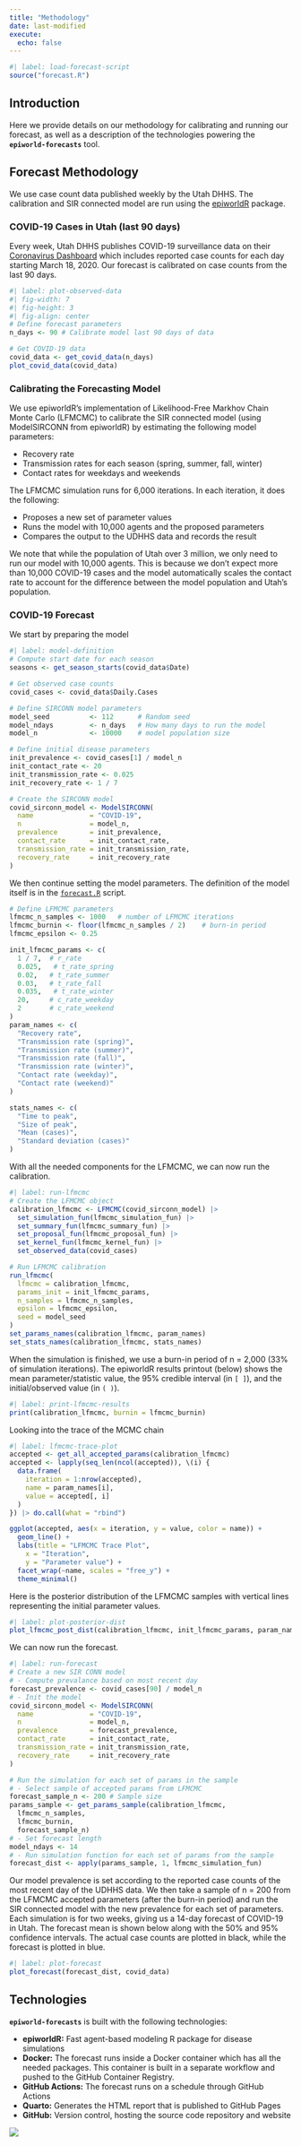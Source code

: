```yaml
---
title: "Methodology"
date: last-modified
execute:
  echo: false
---
```


```r
#| label: load-forecast-script
source("forecast.R")
```

## Introduction

Here we provide details on our methodology for calibrating and running our forecast, as well as a description of the technologies powering the **`epiworld-forecasts`** tool.

## Forecast Methodology

We use case count data published weekly by the Utah DHHS.
The calibration and SIR connected model are run using the [epiworldR](https://github.com/UofUEpiBio/epiworldR) package.

### COVID-19 Cases in Utah (last 90 days)
Every week, Utah DHHS publishes COVID-19 surveillance data on their [Coronavirus Dashboard](https://coronavirus.utah.gov/case-counts/) which includes reported case counts for each day starting March 18, 2020.
Our forecast is calibrated on case counts from the last 90 days.

```r
#| label: plot-observed-data
#| fig-width: 7
#| fig-height: 3
#| fig-align: center
# Define forecast parameters
n_days <- 90 # Calibrate model last 90 days of data

# Get COVID-19 data
covid_data <- get_covid_data(n_days)
plot_covid_data(covid_data)
```

### Calibrating the Forecasting Model

We use epiworldR's implementation of Likelihood-Free Markhov Chain Monte Carlo (LFMCMC) to calibrate the SIR connected model (using ModelSIRCONN from epiworldR) by estimating the following model parameters:

* Recovery rate
* Transmission rates for each season (spring, summer, fall, winter)
* Contact rates for weekdays and weekends

The LFMCMC simulation runs for 6,000 iterations.
In each iteration, it does the following:

* Proposes a new set of parameter values
* Runs the model with 10,000 agents and the proposed parameters
* Compares the output to the UDHHS data and records the result

We note that while the population of Utah over 3 million, we only need to run our model with 10,000 agents.
This is because we don't expect more than 10,000 COVID-19 cases and the model automatically scales the contact rate to account for the difference between the model population and Utah's population.


### COVID-19 Forecast

We start by preparing the model

```r
#| label: model-definition
# Compute start date for each season
seasons <- get_season_starts(covid_data$Date)

# Get observed case counts
covid_cases <- covid_data$Daily.Cases

# Define SIRCONN model parameters
model_seed          <- 112      # Random seed
model_ndays         <- n_days   # How many days to run the model
model_n             <- 10000    # model population size

# Define initial disease parameters
init_prevalence <- covid_cases[1] / model_n
init_contact_rate <- 20
init_transmission_rate <- 0.025
init_recovery_rate <- 1 / 7

# Create the SIRCONN model
covid_sirconn_model <- ModelSIRCONN(
  name              = "COVID-19",
  n                 = model_n,
  prevalence        = init_prevalence,
  contact_rate      = init_contact_rate,
  transmission_rate = init_transmission_rate,
  recovery_rate     = init_recovery_rate
)
```

We then continue setting the model parameters. The definition of the model itself is in the [`forecast.R`](./forecast.R) script.


```r
# Define LFMCMC parameters
lfmcmc_n_samples <- 1000   # number of LFMCMC iterations
lfmcmc_burnin <- floor(lfmcmc_n_samples / 2)    # burn-in period
lfmcmc_epsilon <- 0.25

init_lfmcmc_params <- c(
  1 / 7,  # r_rate
  0.025,   # t_rate_spring
  0.02,   # t_rate_summer
  0.03,   # t_rate_fall
  0.035,   # t_rate_winter
  20,     # c_rate_weekday
  2       # c_rate_weekend
)
param_names <- c(
  "Recovery rate",
  "Transmission rate (spring)",
  "Transmission rate (summer)",
  "Transmission rate (fall)",
  "Transmission rate (winter)",
  "Contact rate (weekday)",
  "Contact rate (weekend)"
)

stats_names <- c(
  "Time to peak",
  "Size of peak",
  "Mean (cases)",
  "Standard deviation (cases)"
)
```

With all the needed components for the LFMCMC, we can now run the calibration.

```r
#| label: run-lfmcmc
# Create the LFMCMC object
calibration_lfmcmc <- LFMCMC(covid_sirconn_model) |>
  set_simulation_fun(lfmcmc_simulation_fun) |>
  set_summary_fun(lfmcmc_summary_fun) |>
  set_proposal_fun(lfmcmc_proposal_fun) |>
  set_kernel_fun(lfmcmc_kernel_fun) |>
  set_observed_data(covid_cases)

# Run LFMCMC calibration
run_lfmcmc(
  lfmcmc = calibration_lfmcmc,
  params_init = init_lfmcmc_params,
  n_samples = lfmcmc_n_samples,
  epsilon = lfmcmc_epsilon,
  seed = model_seed
)
set_params_names(calibration_lfmcmc, param_names)
set_stats_names(calibration_lfmcmc, stats_names)
```

When the simulation is finished, we use a burn-in period of n = 2,000 (33% of simulation iterations). The epiworldR results printout (below) shows the mean parameter/statistic value, the 95% credible interval (in `[ ]`), and the initial/observed value (in `( )`).

```r
#| label: print-lfmcmc-results
print(calibration_lfmcmc, burnin = lfmcmc_burnin)
```

Looking into the trace of the MCMC chain

```r
#| label: lfmcmc-trace-plot
accepted <- get_all_accepted_params(calibration_lfmcmc)
accepted <- lapply(seq_len(ncol(accepted)), \(i) {
  data.frame(
    iteration = 1:nrow(accepted),
    name = param_names[i],
    value = accepted[, i]
  )
}) |> do.call(what = "rbind")

ggplot(accepted, aes(x = iteration, y = value, color = name)) +
  geom_line() +
  labs(title = "LFMCMC Trace Plot",
    x = "Iteration",
    y = "Parameter value") +
  facet_wrap(~name, scales = "free_y") +
  theme_minimal()
```

Here is the posterior distribution of the LFMCMC samples with vertical lines representing the initial parameter values.

```r
#| label: plot-posterior-dist
plot_lfmcmc_post_dist(calibration_lfmcmc, init_lfmcmc_params, param_names, seasons)
```

We can now run the forecast.

```r
#| label: run-forecast
# Create a new SIR CONN model
# - Compute prevalance based on most recent day
forecast_prevalence <- covid_cases[90] / model_n
# - Init the model
covid_sirconn_model <- ModelSIRCONN(
  name              = "COVID-19",
  n                 = model_n,
  prevalence        = forecast_prevalence,
  contact_rate      = init_contact_rate,
  transmission_rate = init_transmission_rate,
  recovery_rate     = init_recovery_rate
)

# Run the simulation for each set of params in the sample
# - Select sample of accepted params from LFMCMC
forecast_sample_n <- 200 # Sample size
params_sample <- get_params_sample(calibration_lfmcmc,
  lfmcmc_n_samples,
  lfmcmc_burnin,
  forecast_sample_n)
# - Set forecast length
model_ndays <- 14
# - Run simulation function for each set of params from the sample
forecast_dist <- apply(params_sample, 1, lfmcmc_simulation_fun)
```

Our model prevalence is set according to the reported case counts of the most recent day of the UDHHS data.
We then take a sample of n = 200 from the LFMCMC accepted parameters (after the burn-in period) and run the SIR connected model with the new prevalence for each set of parameters.
Each simulation is for two weeks, giving us a 14-day forecast of COVID-19 in Utah.
The forecast mean is shown below along with the 50% and 95% confidence intervals.
The actual case counts are plotted in black, while the forecast is plotted in blue.

```r
#| label: plot-forecast
plot_forecast(forecast_dist, covid_data)
```

## Technologies

**`epiworld-forecasts`** is built with the following technologies:

* **epiworldR:** Fast agent-based modeling R package for disease simulations
* **Docker:** The forecast runs inside a Docker container which has all the needed packages. This container is built in a separate workflow and pushed to the GitHub Container Registry.
* **GitHub Actions:** The forecast runs on a schedule through GitHub Actions
* **Quarto:** Generates the HTML report that is published to GitHub Pages
* **GitHub:** Version control, hosting the source code repository and website

![](assets/tech-chart.png)
